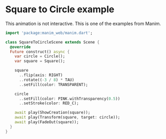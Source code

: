 
# Square to Circle example

This animation is not interactive.
This is one of the examples from Manim.

<Scene src="/example/square_to_circle.html" />

```dart
import 'package:manim_web/manim.dart';

class SquareToCircleScene extends Scene {
  @override
  Future construct() async {
    var circle = Circle();
    var square = Square();

    square
      ..flip(axis: RIGHT)
      ..rotate((-3 / 8) * TAU)
      ..setFill(color: TRANSPARENT);

    circle
      ..setFill(color: PINK.withTransparency(0.5))
      ..setStroke(color: RED_C);

    await play(ShowCreation(square));
    await play(Transform(square, target: circle));
    await play(FadeOut(square));
  }
}
```
